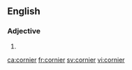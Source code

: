==English==

===Adjective===
{{head|en|adjective comparative form}}

# {{en-comparative of|corny}}

[[ca:cornier]]
[[fr:cornier]]
[[sv:cornier]]
[[vi:cornier]]